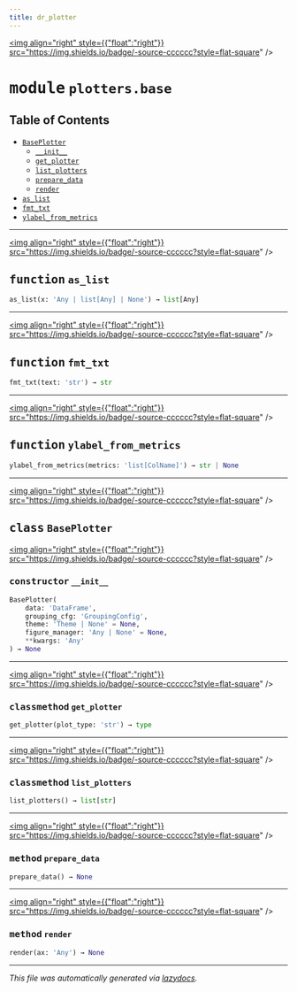 ```yaml
---
title: dr_plotter
---
```


<a href="https://github.com/drothermel/%24%7BREPO%7D/blob/main/src/dr_plotter/plotters/base.py"><img align="right" style={{"float":"right"}} src="https://img.shields.io/badge/-source-cccccc?style=flat-square" /></a>

# <kbd>module</kbd> `plotters.base`



## Table of Contents
- [`BasePlotter`](./dr_plotter.plotters.base#class-baseplotter)
	- [`__init__`](./dr_plotter.plotters.base#constructor---init--)
	- [`get_plotter`](./dr_plotter.plotters.base#classmethod-get-plotter)
	- [`list_plotters`](./dr_plotter.plotters.base#classmethod-list-plotters)
	- [`prepare_data`](./dr_plotter.plotters.base#method-prepare-data)
	- [`render`](./dr_plotter.plotters.base#method-render)
- [`as_list`](./dr_plotter.plotters.base#function-as-list)
- [`fmt_txt`](./dr_plotter.plotters.base#function-fmt-txt)
- [`ylabel_from_metrics`](./dr_plotter.plotters.base#function-ylabel-from-metrics)



---

<a href="https://github.com/drothermel/%24%7BREPO%7D/blob/main/src/dr_plotter/plotters/base.py#L29"><img align="right" style={{"float":"right"}} src="https://img.shields.io/badge/-source-cccccc?style=flat-square" /></a>

## <kbd>function</kbd> `as_list`

```python
as_list(x: 'Any | list[Any] | None') → list[Any]
```





---

<a href="https://github.com/drothermel/%24%7BREPO%7D/blob/main/src/dr_plotter/plotters/base.py#L33"><img align="right" style={{"float":"right"}} src="https://img.shields.io/badge/-source-cccccc?style=flat-square" /></a>

## <kbd>function</kbd> `fmt_txt`

```python
fmt_txt(text: 'str') → str
```





---

<a href="https://github.com/drothermel/%24%7BREPO%7D/blob/main/src/dr_plotter/plotters/base.py#L38"><img align="right" style={{"float":"right"}} src="https://img.shields.io/badge/-source-cccccc?style=flat-square" /></a>

## <kbd>function</kbd> `ylabel_from_metrics`

```python
ylabel_from_metrics(metrics: 'list[ColName]') → str | None
```





---

<a href="https://github.com/drothermel/%24%7BREPO%7D/blob/main/src/dr_plotter/plotters/base.py#L44"><img align="right" style={{"float":"right"}} src="https://img.shields.io/badge/-source-cccccc?style=flat-square" /></a>

## <kbd>class</kbd> `BasePlotter`



<a href="https://github.com/drothermel/%24%7BREPO%7D/blob/main/src/dr_plotter/plotters/base.py#L76"><img align="right" style={{"float":"right"}} src="https://img.shields.io/badge/-source-cccccc?style=flat-square" /></a>

### <kbd>constructor</kbd> `__init__`

```python
BasePlotter(
    data: 'DataFrame',
    grouping_cfg: 'GroupingConfig',
    theme: 'Theme | None' = None,
    figure_manager: 'Any | None' = None,
    **kwargs: 'Any'
) → None
```







---

<a href="https://github.com/drothermel/%24%7BREPO%7D/blob/main/src/dr_plotter/plotters/base.py#L51"><img align="right" style={{"float":"right"}} src="https://img.shields.io/badge/-source-cccccc?style=flat-square" /></a>

### <kbd>classmethod</kbd> `get_plotter`

```python
get_plotter(plot_type: 'str') → type
```




---

<a href="https://github.com/drothermel/%24%7BREPO%7D/blob/main/src/dr_plotter/plotters/base.py#L55"><img align="right" style={{"float":"right"}} src="https://img.shields.io/badge/-source-cccccc?style=flat-square" /></a>

### <kbd>classmethod</kbd> `list_plotters`

```python
list_plotters() → list[str]
```




---

<a href="https://github.com/drothermel/%24%7BREPO%7D/blob/main/src/dr_plotter/plotters/base.py#L189"><img align="right" style={{"float":"right"}} src="https://img.shields.io/badge/-source-cccccc?style=flat-square" /></a>

### <kbd>method</kbd> `prepare_data`

```python
prepare_data() → None
```




---

<a href="https://github.com/drothermel/%24%7BREPO%7D/blob/main/src/dr_plotter/plotters/base.py#L165"><img align="right" style={{"float":"right"}} src="https://img.shields.io/badge/-source-cccccc?style=flat-square" /></a>

### <kbd>method</kbd> `render`

```python
render(ax: 'Any') → None
```







---

_This file was automatically generated via [lazydocs](https://github.com/ml-tooling/lazydocs)._
